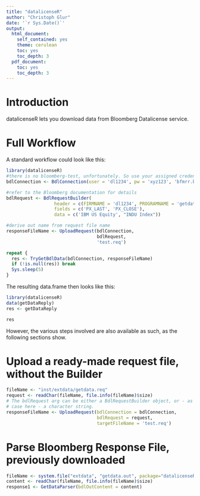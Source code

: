 ```yaml
---
title: "datalicenseR"
author: "Christoph Glur"
date: '`r Sys.Date()`'
output:
  html_document:
    self_contained: yes
    theme: cerulean
    toc: yes
    toc_depth: 3
  pdf_document:
    toc: yes
    toc_depth: 3
---
```


<!--
  %\VignetteEngine{knitr::rmarkdown}
  %\VignetteIndexEntry{datalicenseR}
-->


# Introduction

datalicenseR lets you download data from Bloomberg Datalicense service.

# Full Workflow

A standard workflow could look like this:

```r
library(datalicenseR)
#there is no bloomberg-test, unfortunately. So use your assigned credentials and ftp server instead.
bdlConnection <- BdlConnection(user = 'dl1234', pw = 'xyz123', 'bfmrr.bloomberg-test.com') 

#refer to the Bloomberg documentation for details
bdlRequest <- BdlRequestBuilder(
                  header = c(FIRMNAME = 'dl1234', PROGRAMNAME = 'getdata', PROGRAMFLAG = 'oneshot'),
                  fields = c('PX_LAST', 'PX_CLOSE'), 
                  data = c('IBM US Equity', "INDU Index"))

#derive out name from request file name
responseFileName <- UploadRequest(bdlConnection,
                                  bdlRequest, 
                                  'test.req')

repeat {
  res <- TryGetBdlData(bdlConnection, responseFileName)
  if (!is.null(res)) break
  Sys.sleep(5)
}


```

The resulting data.frame then looks like this:

```r
library(datalicenseR)
data(getDataReply)
res <- getDataReply
```

```r
res
```


However, the various steps involved are also available as such, as the following sections show.

# Upload a ready-made request file, without the Builder

```r
fileName <- "inst/extdata/getdata.req"
request <- readChar(fileName, file.info(fileName)$size)
# The bdlRequest arg can be either a BdlRequestBuilder object, or - as is the
# case here - a character string. 
responseFileName <- UploadRequest(bdlConnection = bdlConnection, 
                                  bdlRequest = request, 
                                  targetFileName = 'test.req')
```

# Parse Bloomberg Response File, previously downloaded


```r
fileName <- system.file("extdata", "getdata.out", package="datalicenseR")
content <- readChar(fileName, file.info(fileName)$size)
response1 <- GetDataParser(bdlOutContent = content)
```

